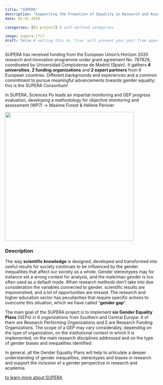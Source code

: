```yaml
---
title: "SUPERA"
description: "Supporting the Promotion of Equality in Research and Academia"
date: 01-01-2019

categories: [EU project] # self-defined categories

image: supera.jfif
draft: false # setting this to `true` will prevent your post from appearing on your listing page until you're ready!
---
```


SUPERA has received funding from the European Union's Horizon 2020 research and innovation programme under grant agreement No. 787829, coordinated by Universidad Complutense de Madrid (Spain). It gathers **4 universities**, **2 funding organizations** and **2 expert partners** from 6 European countries. Different backgrounds and experiences and a common commitment to pursue meaningful advancements towards gender equality: this is the SUPERA Consortium!

In SUPERA, Sciences Po leads an impartial monitoring and GEP progress evaluation, developing a methodology for objective monitoring and assessment (WP7) -\> Maxime Forest & Hélène Périvier

[![](images/paste-627E9E3F.png){fig-align="center" width="424"}](https://www.superaproject.eu/)

### Description

The way **scientific knowledge** is designed, developed and transformed into useful results for society continues to be influenced by the gender inequalities that affect our society as a whole. Gender stereotypes may for instance set a wrong context for analysis, and the male/man gender is too often used as a default mode. When research methods don't take into due consideration the variables connected to gender, scientific results are impoverished, and a lot of opportunities are missed. The research and higher education sector has peculiarities that require specific actions to overcome this situation, which we have called "**gender gap**".

The main goal of the SUPERA project is to implement **six Gender Equality Plans** (GEPs) in 6 organizations from Southern and Central Europe: 4 of them are Research Performing Organizations and 2 are Research Funding Organizations. The scope of a GEP may vary considerably, depending on the type of organization, on the institutional context in which it is implemented, on the main research disciplines addressed and on the type of gender biases and inequalities identified.

In general, all the Gender Equality Plans will help to articulate a deeper understanding of gender inequalities, stereotypes and biases in research and support the inclusion of a gender perspective in research and academia.

[to learn more about SUPERA](https://www.superaproject.eu/what/)
